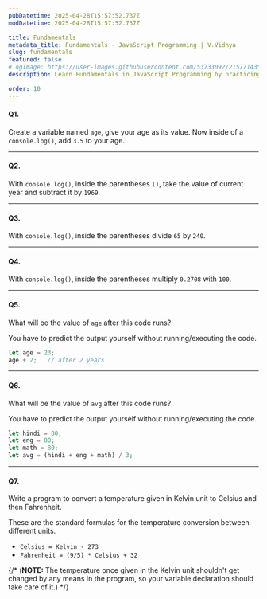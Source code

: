 ```yaml
---
pubDatetime: 2025-04-28T15:57:52.737Z
modDatetime: 2025-04-28T15:57:52.737Z

title: Fundamentals
metadata_title: Fundamentals - JavaScript Programming | V.Vidhya
slug: fundamentals
featured: false
# ogImage: https://user-images.githubusercontent.com/53733092/215771435-25408246-2309-4f8b-a781-1f3d93bdf0ec.png
description: Learn Fundamentals in JavaScript Programming by practicing exercises based on real-world scenarios with V.Vidhya.

order: 10
---
```



#### Q1.

Create a variable named `age`, give your age as its value. Now inside of a `console.log()`, add `3.5` to your age.

---

#### Q2.

With `console.log()`, inside the parentheses `()`, take the value of current year and subtract it by `1969`.

---

#### Q3.
With `console.log()`, inside the parentheses divide `65` by `240`.

---

#### Q4.

With `console.log()`, inside the parentheses multiply `0.2708` with `100`.

---

#### Q5.
What will be the value of `age` after this code runs?

<Admonition variant="caution" title="caution">
    You have to predict the output yourself without running/executing the code.
</Admonition>

<div class="w-full my-8"></div>

```jsx
let age = 23;
age + 2;   // after 2 years
```

---

#### Q6.
What will be the value of `avg` after this code runs?

<Admonition variant="caution" title="caution">
    You have to predict the output yourself without running/executing the code.
</Admonition>

<div class="w-full my-8"></div>

```jsx
let hindi = 80;
let eng = 80;
let math = 80;
let avg = (hindi + eng + math) / 3;
```

---

#### Q7.
Write a program to convert a temperature given in Kelvin unit to Celsius and then Fahrenheit.

These are the standard formulas for the temperature conversion between different units.

- `Celsius = Kelvin - 273`
- `Fahrenheit = (9/5) * Celsius + 32`

{/* (**NOTE:** The temperature once given in the Kelvin unit shouldn't get changed by any means in the program, 
so your variable declaration should take care of it.) */}